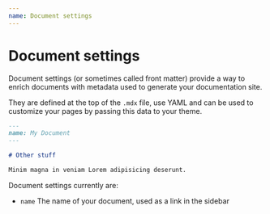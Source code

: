 ```yaml
---
name: Document settings
---
```


# Document settings

Document settings (or sometimes called front matter) provide a way to enrich documents with metadata used to generate your documentation site.

They are defined at the top of the `.mdx` file, use YAML and can be used to customize your pages by passing this data to your theme.

```markdown
---
name: My Document
---

# Other stuff

Minim magna in veniam Lorem adipisicing deserunt.
```

Document settings currently are:

-   `name` The name of your document, used as a link in the sidebar
